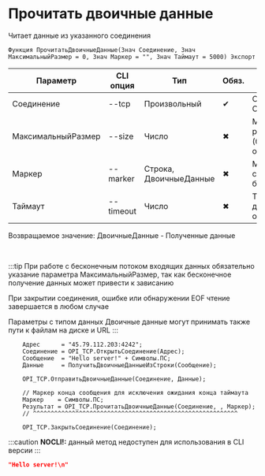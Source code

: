﻿---
sidebar_position: 3
---


# Прочитать двоичные данные 
 Читает данные из указанного соединения



`Функция ПрочитатьДвоичныеДанные(Знач Соединение, Знач МаксимальныйРазмер = 0, Знач Маркер = "", Знач Таймаут = 5000) Экспорт`

  | Параметр | CLI опция | Тип | Обяз. | Назначение |
  |-|-|-|-|-|
  | Соединение | --tcp | Произвольный | &#x2714; | Соединение, см. ОткрытьСоединение |
  | МаксимальныйРазмер | --size | Число | &#x2716; | Максимальный размер данных (байт). 0 > без ограничений |
  | Маркер | --marker | Строка, ДвоичныеДанные | &#x2716; | Маркер конца сообщения. Пусто > без маркера |
  | Таймаут | --timeout | Число | &#x2716; | Таймаут ожидания данных (мс). 0 > без ограничений |

  
  Возвращаемое значение:   ДвоичныеДанные - Полученные данные

<br/>

:::tip
При работе с бесконечным потоком входящих данных обязательно указание параметра МаксимальныйРазмер, так как бесконечное получение данных может привести к зависанию

При закрытии соединения, ошибке или обнаружении EOF чтение завершается в любом случае

Параметры с типом данных Двоичные данные могут принимать также пути к файлам на диске и URL
:::
<br/>


```bsl title="Пример использования для 1С:Предприятие/OneScript"
    Адрес      = "45.79.112.203:4242";
    Соединение = OPI_TCP.ОткрытьСоединение(Адрес);
    Сообщение  = "Hello server!" + Символы.ПС;
    Данные     = ПолучитьДвоичныеДанныеИзСтроки(Сообщение);

    OPI_TCP.ОтправитьДвоичныеДанные(Соединение, Данные);

    // Маркер конца сообщения для исключения ожидания конца таймаута
    Маркер    = Символы.ПС;
    Результат = OPI_TCP.ПрочитатьДвоичныеДанные(Соединение, , Маркер);
    // ^^^^^^^^^^^^^^^^^^^^^^^^^^^^^^^^^^^^^^^^^^^^^^^^^^^^^^^^^^

    OPI_TCP.ЗакрытьСоединение(Соединение);
```
    
:::caution
**NOCLI!:** данный метод недоступен для использования в CLI версии
:::
<br/>


```json title="Результат"
"Hello server!\n"
```
